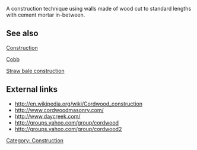 A construction technique using walls made of wood cut to standard lengths with cement mortar in-between.

== See also ==
[[Construction]]

[[Cobb]]

[[Straw bale construction]]

== External links ==
*http://en.wikipedia.org/wiki/Cordwood_construction
*http://www.cordwoodmasonry.com/
*http://www.daycreek.com/
*http://groups.yahoo.com/group/cordwood
*http://groups.yahoo.com/group/cordwood2

[[Category: Construction]]